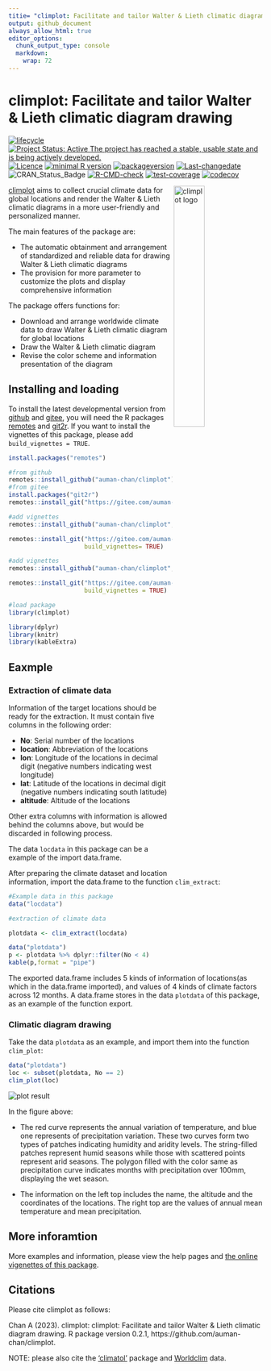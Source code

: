 ```yaml
---
titie= "climplot: Facilitate and tailor Walter & Lieth climatic diagram drawing"
output: github_document
always_allow_html: true
editor_options: 
  chunk_output_type: console
  markdown: 
    wrap: 72
---
```


# climplot: Facilitate and tailor Walter & Lieth climatic diagram drawing

<!-- badges: start -->
[![lifecycle](https://img.shields.io/badge/lifecycle-experimental-orange.svg)](https://lifecycle.r-lib.org/articles/stages.html)
[![Project Status: Active  The project has reached a stable, usable state and is being actively developed.](https://www.repostatus.org/badges/latest/active.svg)](https://www.repostatus.org/#active)
[![Licence](https://img.shields.io/badge/licence-gpl--3.0-blue.svg)](https://www.gnu.org/licenses/gpl-3.0.en.html)
[![minimal R version](https://img.shields.io/badge/R-`r stringr::str_extract(grep(pattern="R \\(>= [0-9].[0-9]{1,}.[0-9]{1,}\\)", ignore.case = TRUE, readLines(con = "./DESCRIPTION"), value = TRUE),pattern=">= [0-9].[0-9]{1,}.[0-9]{1,}")`-6666ff.svg)](https://cran.r-project.org/)
[![packageversion](https://img.shields.io/badge/Package%20version-`r gsub("version: |version:", "", grep("version", ignore.case = TRUE, readLines(con = "./DESCRIPTION"), value = TRUE), ignore.case = TRUE)`-orange.svg?style=flat-square)](commits/develop)
[![Last-changedate](https://img.shields.io/badge/last%20change-`r gsub('-', '--', Sys.Date())`-yellow.svg)](/commits/master)
![CRAN_Status_Badge](https://img.shields.io/badge/CRAN-Not ready-red.svg)
[![R-CMD-check](https://github.com/auman-chan/climplot/actions/workflows/R-CMD-check.yaml/badge.svg)](https://github.com/auman-chan/climplot/actions/workflows/R-CMD-check.yaml)
[![test-coverage](https://github.com/auman-chan/climplot/actions/workflows/test-coverage.yaml/badge.svg)](https://github.com/auman-chan/climplot/actions/workflows/test-coverage.yaml)
[![codecov](https://codecov.io/gh/auman-chan/climplot/branch/master/graph/badge.svg?token=G0LTPTO38E)](https://codecov.io/gh/auman-chan/climplot)
<!-- badges: end -->

<img src="./vignettes/imgfile.png" alt="climplot logo" align="right" width="35%"/>

[climplot](https://gitee.com/auman-chan/climplot) aims to collect
crucial climate data for global locations and render the Walter &
Lieth climatic diagrams in a more user-friendly and personalized manner.

The main features of the package are:

-   The automatic obtainment and arrangement of standardized and reliable data for drawing Walter & Lieth climatic diagrams
-   The provision for more parameter to customize the plots and display comprehensive information

The package offers functions for:

-   Download and arrange worldwide climate data to draw Walter & Lieth climatic diagram for global locations
-   Draw the Walter & Lieth climatic diagram
-   Revise the color scheme and information presentation of the diagram

## Installing and loading

To install the latest developmental version from [github](https://github.com/) and
[gitee](https://gitee.com/), you will need the R packages
[remotes](https://cran.r-project.org/package=remotes) and
[git2r](https://cran.r-project.org/package=git2r). If you want to install the vignettes of this package, please add `build_vignettes = TRUE`.

```r
install.packages("remotes")

#from github
remotes::install_github("auman-chan/climplot")
#from gitee
install.packages("git2r")
remotes::install_git("https://gitee.com/auman-chan/climplot.git")

#add vignettes
remotes::install_github("auman-chan/climplot", build_vignettes = TRUE)

remotes::install_git("https://gitee.com/auman-chan/climplot.git",
                     build_vignettes= TRUE)

#add vignettes
remotes::install_github("auman-chan/climplot", build_vignettes = TRUE)

remotes::install_git("https://gitee.com/auman-chan/climplot.git", 
                     build_vignettes = TRUE)
```

```r
#load package
library(climplot)
```

```r
library(dplyr)
library(knitr)
library(kableExtra)
```

## Eaxmple

### Extraction of climate data

Information of the target locations should be ready for the
extraction. It must contain five columns in the following order:

-   **No**: Serial number of the locations
-   **location**: Abbreviation of the locations
-   **lon**: Longitude of the locations in decimal digit (negative
    numbers indicating west longitude)
-   **lat**: Latitude of the locations in decimal digit (negative
    numbers indicating south latitude)
-   **altitude**: Altitude of the locations

Other extra columns with information is allowed behind the columns
above, but would be discarded in following process.

The data `locdata` in this package can be a example of the
import data.frame.

After preparing the climate dataset and location information, import the
data.frame to the function `clim_extract`:



```r
#Example data in this package
data("locdata")

#extraction of climate data

plotdata <- clim_extract(locdata)

```

```r
data("plotdata")
p <- plotdata %>% dplyr::filter(No < 4)
kable(p,format = "pipe")
```

The exported data.frame includes 5 kinds of information of locations(as which in the data.frame imported), and values of 4 kinds of climate factors across 12 months. A data.frame stores in the data `plotdata` of this package, as an example of the function export.


### Climatic diagram drawing

Take the data `plotdata` as an example, and import them into the function `clim_plot`:

```r
data("plotdata")
loc <- subset(plotdata, No == 2)
clim_plot(loc)

```
<img src="vignettes/result.png" alt="plot result" align="center"/>

In the figure above:

-   The red curve represents the annual variation of temperature, and blue one represents of precipitation variation. These two curves form two types of patches indicating humidity and aridity levels. The string-filled patches represent humid seasons while those with scattered points represent arid seasons. The polygon filled with the color same as precipitation curve indicates months with precipitation over 100mm, displaying the wet season.

-   The information on the left top includes the name, the altitude and the coordinates of the locations. The right top are the values of annual mean temperature and mean precipitation.


## More inforamtion

More examples and information, please view the help pages and [the online vigenettes of this package](https://auman-chan.github.io/climplot/).


## Citations
Please cite climplot as follows:

Chan A (2023). climplot: climplot: Facilitate and tailor Walter & Lieth climatic diagram drawing. R package version 0.2.1, https://github.com/auman-chan/climplot.

NOTE: please also cite the ['climatol'](https://CRAN.R-project.org/package=climatol) package and [Worldclim](https://worldclim.org/data/monthlywth.html) data.
